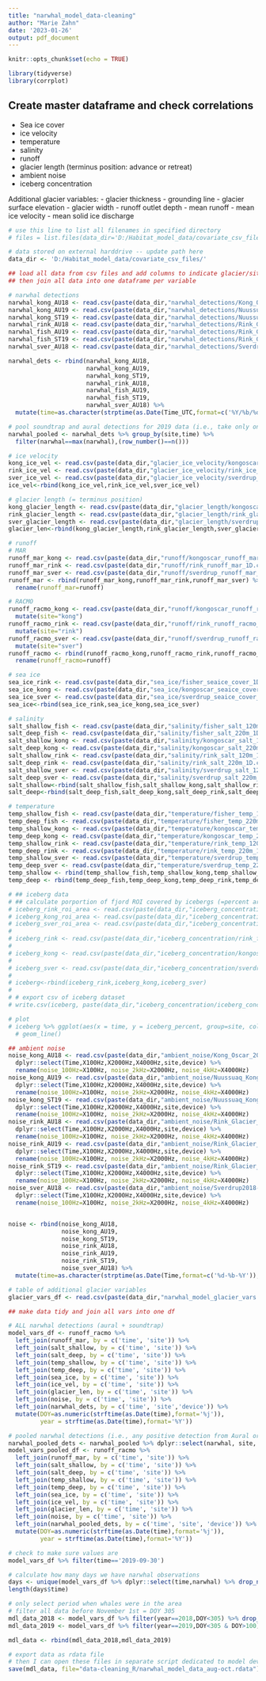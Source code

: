 ```yaml
---
title: "narwhal_model_data-cleaning"
author: "Marie Zahn"
date: '2023-01-26'
output: pdf_document
---
```


```r
knitr::opts_chunk$set(echo = TRUE)
```

```r
library(tidyverse)
library(corrplot)
```


## Create master dataframe and check correlations

- Sea ice cover
- ice velocity
- temperature
- salinity
- runoff
- glacier length (terminus position: advance or retreat)
- ambient noise
- iceberg concentration

Additional glacier variables:
- glacier thickness
- grounding line
- glacier surface elevation
- glacier width
- runoff outlet depth
- mean runoff
- mean ice velocity
- mean solid ice discharge

```r
# use this line to list all filenames in specified directory
# files = list.files(data_dir='D:/Habitat_model_data/covariate_csv_files',pattern = '*.csv',recursive = TRUE)

# data stored on external harddrive -- update path here
data_dir <- 'D:/Habitat_model_data/covariate_csv_files/'

## load all data from csv files and add columns to indicate glacier/site and device (where applicable)
## then join all data into one dataframe per variable

# narwhal detections
narwhal_kong_AU18 <- read.csv(paste(data_dir,"narwhal_detections/Kong_Oscar_2018-2019_AuralM2_daily.csv",sep=''))%>% mutate(site="kong",device="aural") %>% dplyr::select(Time_UTC, narwhal,site,device)
narwhal_kong_AU19 <- read.csv(paste(data_dir,"narwhal_detections/Nuussuaq_KongOscar_AuralM2_daily.csv",sep=''))%>% mutate(site="kong",device="aural")%>% dplyr::select(Time_UTC, narwhal,site,device)
narwhal_kong_ST19 <- read.csv(paste(data_dir,"narwhal_detections/Nuussuaq_KongOscar_ST_daily.csv",sep=''))%>% mutate(site="kong",device="soundtrap")%>% dplyr::select(Time_UTC, narwhal,site,device)
narwhal_rink_AU18 <- read.csv(paste(data_dir,"narwhal_detections/Rink_Glacier_2018-19_AuralM2_daily.csv",sep=''))%>% mutate(site="rink",device="aural")%>% dplyr::select(Time_UTC, narwhal,site,device)
narwhal_fish_AU19 <- read.csv(paste(data_dir,"narwhal_detections/Rink_Glacier_Fischer_AuralM2_daily.csv",sep=''))%>% mutate(site="rink",device="aural")%>% dplyr::select(Time_UTC, narwhal,site,device)
narwhal_fish_ST19 <- read.csv(paste(data_dir,"narwhal_detections/Rink_Glacier_Fischer_ST_daily.csv",sep=''))%>% mutate(site="rink",device="soundtrap")%>% dplyr::select(Time_UTC, narwhal,site,device)
narwhal_sver_AU18 <- read.csv(paste(data_dir,"narwhal_detections/Sverdrup2018-19_AuralM2_daily.csv",sep=''))%>% mutate(site="sver",device="aural")%>% dplyr::select(Time_UTC, narwhal,site,device)

narwhal_dets <- rbind(narwhal_kong_AU18, 
                      narwhal_kong_AU19, 
                      narwhal_kong_ST19, 
                      narwhal_rink_AU18, 
                      narwhal_fish_AU19, 
                      narwhal_fish_ST19, 
                      narwhal_sver_AU18) %>%
  mutate(time=as.character(strptime(as.Date(Time_UTC,format=c('%Y/%b/%d')),format='%Y-%m-%d'))) %>% dplyr::select(!Time_UTC)

# pool soundtrap and aural detections for 2019 data (i.e., take only one obs/day for each site)
narwhal_pooled <- narwhal_dets %>% group_by(site,time) %>% 
  filter(narwhal==max(narwhal),(row_number()==n()))

# ice velocity
kong_ice_vel <- read.csv(paste(data_dir,"glacier_ice_velocity/kongoscar_ice_velocity_1D.csv",sep=''))%>% mutate(site="kong")
rink_ice_vel <- read.csv(paste(data_dir,"glacier_ice_velocity/rink_ice_velocity_1D.csv",sep='')) %>% mutate(site="rink")
sver_ice_vel <- read.csv(paste(data_dir,"glacier_ice_velocity/sverdrup_ice_velocity_1D.csv",sep='')) %>% mutate(site="sver")
ice_vel<-rbind(kong_ice_vel,rink_ice_vel,sver_ice_vel)

# glacier length (= terminus position)
kong_glacier_length <- read.csv(paste(data_dir,"glacier_length/kongoscar_glacier_length_1D.csv",sep=''))%>% mutate(site="kong")
rink_glacier_length <- read.csv(paste(data_dir,"glacier_length/rink_glacier_length_1D.csv",sep=''))%>% mutate(site="rink")
sver_glacier_length <- read.csv(paste(data_dir,"glacier_length/sverdrup_glacier_length_1D.csv",sep=''))%>% mutate(site="sver")
glacier_len<-rbind(kong_glacier_length,rink_glacier_length,sver_glacier_length)

# runoff
# MAR
runoff_mar_kong <- read.csv(paste(data_dir,"runoff/kongoscar_runoff_mar_1D.csv",sep=''))%>% mutate(site="kong")
runoff_mar_rink <- read.csv(paste(data_dir,"runoff/rink_runoff_mar_1D.csv",sep=''))%>% mutate(site="rink")
runoff_mar_sver <- read.csv(paste(data_dir,"runoff/sverdrup_runoff_mar_1D.csv",sep=''))%>% mutate(site="sver")
runoff_mar <- rbind(runoff_mar_kong,runoff_mar_rink,runoff_mar_sver) %>% 
  rename(runoff_mar=runoff)

# RACMO
runoff_racmo_kong <- read.csv(paste(data_dir,"runoff/kongoscar_runoff_racmo_1D.csv",sep=''))%>% 
  mutate(site="kong")
runoff_racmo_rink <- read.csv(paste(data_dir,"runoff/rink_runoff_racmo_1D.csv",sep=''))%>% 
  mutate(site="rink")
runoff_racmo_sver <- read.csv(paste(data_dir,"runoff/sverdrup_runoff_racmo_1D.csv",sep=''))%>% 
  mutate(site="sver")
runoff_racmo <- rbind(runoff_racmo_kong,runoff_racmo_rink,runoff_racmo_sver) %>% 
  rename(runoff_racmo=runoff)

# sea ice
sea_ice_rink <- read.csv(paste(data_dir,"sea_ice/fisher_seaice_cover_1D.csv",sep=''))%>% mutate(site="rink")
sea_ice_kong <- read.csv(paste(data_dir,"sea_ice/kongoscar_seaice_cover_1D.csv",sep=''))%>% mutate(site="kong")
sea_ice_sver <- read.csv(paste(data_dir,"sea_ice/sverdrup_seaice_cover_1D.csv",sep=''))%>% mutate(site="sver")
sea_ice<-rbind(sea_ice_rink,sea_ice_kong,sea_ice_sver)

# salinity
salt_shallow_fish <- read.csv(paste(data_dir,"salinity/fisher_salt_120m_1D.csv",sep=''))%>% mutate(site="rink")
salt_deep_fish <- read.csv(paste(data_dir,"salinity/fisher_salt_220m_1D.csv",sep=''))%>% mutate(site="rink")
salt_shallow_kong <- read.csv(paste(data_dir,"salinity/kongoscar_salt_120m_1D.csv",sep=''))%>% mutate(site="kong") %>% mutate(time=as.character(as.Date(time,format='%m/%d/%Y')))
salt_deep_kong <- read.csv(paste(data_dir,"salinity/kongoscar_salt_220m_1D.csv",sep=''))%>% mutate(site="kong")
salt_shallow_rink <- read.csv(paste(data_dir,"salinity/rink_salt_120m_1D.csv",sep=''))%>% mutate(site="rink")
salt_deep_rink <- read.csv(paste(data_dir,"salinity/rink_salt_220m_1D.csv",sep=''))%>% mutate(site="rink")
salt_shallow_sver <- read.csv(paste(data_dir,"salinity/sverdrup_salt_120m_1D.csv",sep=''))%>% mutate(site="sver")
salt_deep_sver <- read.csv(paste(data_dir,"salinity/sverdrup_salt_220m_1D.csv",sep=''))%>% mutate(site="sver")
salt_shallow<-rbind(salt_shallow_fish,salt_shallow_kong,salt_shallow_rink,salt_shallow_sver) %>% rename(salt_shallow=salinity)
salt_deep<-rbind(salt_deep_fish,salt_deep_kong,salt_deep_rink,salt_deep_sver) %>% rename(salt_deep=salinity)

# temperature
temp_shallow_fish <- read.csv(paste(data_dir,"temperature/fisher_temp_120m_1D.csv",sep=''))%>% mutate(site="rink")
temp_deep_fish <- read.csv(paste(data_dir,"temperature/fisher_temp_220m_1D.csv",sep=''))%>% mutate(site="rink")
temp_shallow_kong <- read.csv(paste(data_dir,"temperature/kongoscar_temp_120m_1D.csv",sep=''))%>% mutate(site="kong")
temp_deep_kong <- read.csv(paste(data_dir,"temperature/kongoscar_temp_220m_1D.csv",sep=''))%>% mutate(site="kong")
temp_shallow_rink <- read.csv(paste(data_dir,"temperature/rink_temp_120m_1D.csv",sep=''))%>% mutate(site="rink")
temp_deep_rink <- read.csv(paste(data_dir,"temperature/rink_temp_220m_1D.csv",sep=''))%>% mutate(site="rink")
temp_shallow_sver <- read.csv(paste(data_dir,"temperature/sverdrup_temp_120m_1D.csv",sep=''))%>% mutate(site="sver")
temp_deep_sver <- read.csv(paste(data_dir,"temperature/sverdrup_temp_220m_1D.csv",sep=''))%>% mutate(site="sver")
temp_shallow <- rbind(temp_shallow_fish,temp_shallow_kong,temp_shallow_rink,temp_shallow_sver) %>% rename(temp_shallow=temperature)
temp_deep <- rbind(temp_deep_fish,temp_deep_kong,temp_deep_rink,temp_deep_sver) %>% rename(temp_deep=temperature)

# ## iceberg data
# ## calculate porportion of fjord ROI covered by icebergs (=percent area covered by icebergs)
# iceberg_rink_roi_area <- read.csv(paste(data_dir,"iceberg_concentration/rink_fjord_2017_2021.csv",sep='')) %>% select("Area_ROI_m2") %>% distinct()
# iceberg_kong_roi_area <- read.csv(paste(data_dir,"iceberg_concentration/kongoscar_fjord_2017_2021.csv",sep='')) %>% select("Area_ROI_m2") %>% distinct()
# iceberg_sver_roi_area <- read.csv(paste(data_dir,"iceberg_concentration/sverdrup_fjord_2017_2021.csv",sep='')) %>% select("Area_ROI_m2") %>% distinct()
# 
# iceberg_rink <- read.csv(paste(data_dir,"iceberg_concentration/rink_fjord_2017_2021.csv",sep='')) %>% select("AreaRF_m2","Date") %>% rename(time=Date) %>% group_by(time) %>% summarise(iceberg_m2 = sum(AreaRF_m2)) %>% mutate(iceberg_percent=iceberg_m2/iceberg_rink_roi_area$Area_ROI_m2*100) %>% mutate(site="rink")
# 
# iceberg_kong <- read.csv(paste(data_dir,"iceberg_concentration/kongoscar_fjord_2017_2021.csv",sep='')) %>% select("AreaRF_m2","Date") %>% rename(time=Date) %>% group_by(time) %>% summarise(iceberg_m2 = sum(AreaRF_m2)) %>% mutate(iceberg_percent=iceberg_m2/iceberg_kong_roi_area$Area_ROI_m2*100) %>% mutate(site="kong")
# 
# iceberg_sver <- read.csv(paste(data_dir,"iceberg_concentration/sverdrup_fjord_2017_2021.csv",sep='')) %>% select("AreaRF_m2","Date") %>% rename(time=Date) %>% group_by(time) %>% summarise(iceberg_m2 = sum(AreaRF_m2)) %>% mutate(iceberg_percent=iceberg_m2/iceberg_sver_roi_area$Area_ROI_m2*100) %>% mutate(site="sver")
# 
# iceberg<-rbind(iceberg_rink,iceberg_kong,iceberg_sver)
# 
# # export csv of iceberg dataset
# write.csv(iceberg, paste(data_dir,"iceberg_concentration/iceberg_conc.csv",sep=''))

# plot
# iceberg %>% ggplot(aes(x = time, y = iceberg_percent, group=site, color=site))+
  # geom_line()

## ambient noise
noise_kong_AU18 <- read.csv(paste(data_dir,"ambient_noise/Kong_Oscar_2018-2019_AuralM2_daily_TOL.csv",sep=''))%>% mutate(site="kong",device='aural') %>% 
  dplyr::select(Time,X100Hz,X2000Hz,X4000Hz,site,device) %>% 
  rename(noise_100Hz=X100Hz, noise_2kHz=X2000Hz, noise_4kHz=X4000Hz)
noise_kong_AU19 <- read.csv(paste(data_dir,"ambient_noise/Nuussuaq_KongOscar_AuralM2_daily_TOL.csv",sep=''))%>% mutate(site="kong",device='aural') %>% 
  dplyr::select(Time,X100Hz,X2000Hz,X4000Hz,site,device) %>% 
  rename(noise_100Hz=X100Hz, noise_2kHz=X2000Hz, noise_4kHz=X4000Hz)
noise_kong_ST19 <- read.csv(paste(data_dir,"ambient_noise/Nuussuaq_KongOscar_ST_UTC_daily_TOL.csv",sep=''))%>% mutate(site="kong",device='soundtrap') %>% 
  dplyr::select(Time,X100Hz,X2000Hz,X4000Hz,site,device) %>% 
  rename(noise_100Hz=X100Hz, noise_2kHz=X2000Hz, noise_4kHz=X4000Hz)
noise_rink_AU18 <- read.csv(paste(data_dir,"ambient_noise/Rink_Glacier_2018-19_AuralM2_daily_TOL.csv",sep=''))%>% mutate(site="rink",device='aural') %>% 
  dplyr::select(Time,X100Hz,X2000Hz,X4000Hz,site,device) %>% 
  rename(noise_100Hz=X100Hz, noise_2kHz=X2000Hz, noise_4kHz=X4000Hz)
noise_rink_AU19 <- read.csv(paste(data_dir,"ambient_noise/Rink_Glacier_Fischer_AuralM2_daily_TOL.csv",sep=''))%>% mutate(site="rink",device='aural') %>% 
  dplyr::select(Time,X100Hz,X2000Hz,X4000Hz,site,device) %>% 
  rename(noise_100Hz=X100Hz, noise_2kHz=X2000Hz, noise_4kHz=X4000Hz)
noise_rink_ST19 <- read.csv(paste(data_dir,"ambient_noise/Rink_Glacier_Fischer_ST_UTC_daily_TOL.csv",sep=''))%>% mutate(site="rink",device='soundtrap') %>% 
  dplyr::select(Time,X100Hz,X2000Hz,X4000Hz,site,device) %>% 
  rename(noise_100Hz=X100Hz, noise_2kHz=X2000Hz, noise_4kHz=X4000Hz)
noise_sver_AU18 <- read.csv(paste(data_dir,"ambient_noise/Sverdrup2018-19_AuralM2_daily_TOL.csv",sep=''))%>% mutate(site="sver",device='aural') %>% 
  dplyr::select(Time,X100Hz,X2000Hz,X4000Hz,site,device) %>% 
  rename(noise_100Hz=X100Hz, noise_2kHz=X2000Hz, noise_4kHz=X4000Hz)


noise <- rbind(noise_kong_AU18,
               noise_kong_AU19,
               noise_kong_ST19,
               noise_rink_AU18,
               noise_rink_AU19,
               noise_rink_ST19,
               noise_sver_AU18) %>%
  mutate(time=as.character(strptime(as.Date(Time,format=c('%d-%b-%Y')),format='%Y-%m-%d'))) %>% dplyr::select(!Time)

# table of additional glacier variables
glacier_vars_df <- read.csv(paste(data_dir,"narwhal_model_glacier_vars.csv",sep=''))

```

```r
## make data tidy and join all vars into one df

# ALL narwhal detections (aural + soundtrap)
model_vars_df <- runoff_racmo %>% 
  left_join(runoff_mar, by = c('time', 'site')) %>%
  left_join(salt_shallow, by = c('time', 'site')) %>% 
  left_join(salt_deep, by = c('time', 'site')) %>%
  left_join(temp_shallow, by = c('time', 'site')) %>%
  left_join(temp_deep, by = c('time', 'site')) %>%
  left_join(sea_ice, by = c('time', 'site')) %>% 
  left_join(ice_vel, by = c('time', 'site')) %>% 
  left_join(glacier_len, by = c('time', 'site')) %>%
  left_join(noise, by = c('time', 'site')) %>% 
  left_join(narwhal_dets, by = c('time', 'site','device')) %>% 
  mutate(DOY=as.numeric(strftime(as.Date(time),format='%j')), 
         year = strftime(as.Date(time),format='%Y')) 

# pooled narwhal detections (i.e., any positive detection from Aural or ST = 1)
narwhal_pooled_dets <- narwhal_pooled %>% dplyr::select(narwhal, site, device, time)
model_vars_pooled_df <- runoff_racmo %>% 
  left_join(runoff_mar, by = c('time', 'site')) %>%
  left_join(salt_shallow, by = c('time', 'site')) %>% 
  left_join(salt_deep, by = c('time', 'site')) %>%
  left_join(temp_shallow, by = c('time', 'site')) %>%
  left_join(temp_deep, by = c('time', 'site')) %>%
  left_join(sea_ice, by = c('time', 'site')) %>% 
  left_join(ice_vel, by = c('time', 'site')) %>% 
  left_join(glacier_len, by = c('time', 'site')) %>%
  left_join(noise, by = c('time', 'site')) %>% 
  left_join(narwhal_pooled_dets, by = c('time', 'site', 'device')) %>% 
  mutate(DOY=as.numeric(strftime(as.Date(time),format='%j')), 
         year = strftime(as.Date(time),format='%Y')) 

```

```r
# check to make sure values are 
model_vars_df %>% filter(time=='2019-09-30')

# calculate how many days we have narwhal observations
days <- unique(model_vars_df %>% dplyr::select(time,narwhal) %>% drop_na() %>% dplyr::select(time))
length(days$time)
```

```r
# only select period when whales were in the area
# filter all data before November 1st = DOY 305
mdl_data_2018 <- model_vars_df %>% filter(year==2018,DOY<305) %>% drop_na()
mdl_data_2019 <- model_vars_df %>% filter(year==2019,DOY<305 & DOY>100) %>% drop_na()

mdl_data <- rbind(mdl_data_2018,mdl_data_2019)

```


```r
# export data as rdata file
# then I can open these files in separate script dedicated to model development
save(mdl_data, file="data-cleaning_R/narwhal_model_data_aug-oct.rdata")

```

